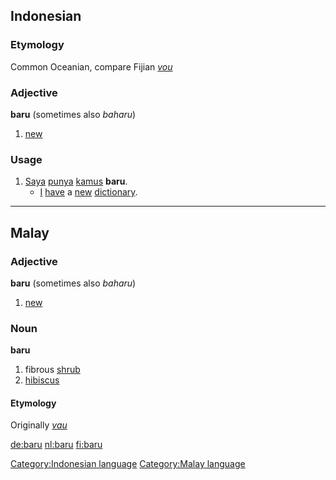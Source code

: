 ==Indonesian==
===Etymology===
Common Oceanian, compare Fijian ''[[vou]]''
===Adjective===
'''baru''' (sometimes also ''baharu'')

# [[new]]

===Usage===
# [[Saya]] [[punya]] [[kamus]] '''baru'''.
#* [[I]] [[have]] a [[new]] [[dictionary]].

[[Category:Indonesian language]]

----

==Malay==
===Adjective===
'''baru''' (sometimes also ''baharu'')

# [[new]]

===Noun===
'''baru'''

# fibrous [[shrub]]
# [[hibiscus]]

====Etymology====
Originally ''[[vau]]''

[[Category:Malay language]]

[[de:baru]]
[[nl:baru]]
[[fi:baru]]